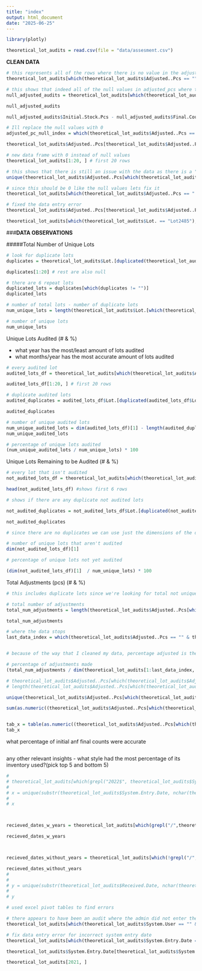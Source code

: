 ```yaml
---
title: "index"
output: html_document
date: "2025-06-25"
---
```


```r
library(plotly)

```

```r
theoretical_lot_audits = read.csv(file = "data/assesment.csv")
```


**CLEAN DATA**

```r
# this represents all of the rows where there is no value in the adjusted pieces column. I chose to use this over null values in the dates because i wanted to make sure that the empty cells in adjusted pieces that corresponded to an audit were because the initial_stock - final_count was 0.
theoretical_lot_audits[which(theoretical_lot_audits$Adjusted..Pcs == ""), ]

```

```r

# this shows that indeed all of the null values in adjusted_pcs where there was an audit was because the adjustment was 0
null_adjusted_audits = theoretical_lot_audits[which(theoretical_lot_audits$Adjusted..Pcs == "" & theoretical_lot_audits$System.User != ""), ]

null_adjusted_audits

null_adjusted_audits$Initial.Stock.Pcs - null_adjusted_audits$Final.Count.Pcs


```

```r

# Ill replace the null values with 0
adjusted_pc_null_index = which(theoretical_lot_audits$Adjusted..Pcs == "" & theoretical_lot_audits$System.User != "")

theoretical_lot_audits$Adjusted..Pcs[theoretical_lot_audits$Adjusted..Pcs == "" & theoretical_lot_audits$System.User != ""] = rep(0, 19)

```

```r
# new data frame with 0 instead of null values
theoretical_lot_audits[1:20, ] # first 20 rows
```
```r
# this shows that there is still an issue with the data as there is a "|" where there shoudl eb a number
unique(theoretical_lot_audits$Adjusted..Pcs[which(theoretical_lot_audits$Adjusted..Pcs != "")])

```
```r
# since this should be 0 like the null values lets fix it
theoretical_lot_audits[which(theoretical_lot_audits$Adjusted..Pcs == "|"), ]

```
```r
# fixed the data entry error
theoretical_lot_audits$Adjusted..Pcs[theoretical_lot_audits$Adjusted..Pcs == "|" & theoretical_lot_audits$System.User != ""] = c(0)

theoretical_lot_audits[which(theoretical_lot_audits$Lot. == "Lot2485"), ]

```

###**DATA OBSERVATIONS**

#####Total Number of  Unique Lots

```r
# look for duplicate lots
duplicates = theoretical_lot_audits$Lot.[duplicated(theoretical_lot_audits$Lot.)]

duplicates[1:20] # rest are also null
```



```r
# there are 6 repeat lots
duplicated_lots = duplicates[which(duplicates != "")]
duplicated_lots
```

```r
# number of total lots - number of duplicate lots
num_unique_lots = length(theoretical_lot_audits$Lot.[which(theoretical_lot_audits$Lot. != "")]) - length(duplicated_lots)

# number of unique lots
num_unique_lots

```



Unique Lots Audited (# & %)


- what year has the most/least amount of lots audited
- what months/year has the most accurate amount of lots audited

```r
# every audited lot
audited_lots_df = theoretical_lot_audits[which(theoretical_lot_audits$Adjusted..Pcs != ""), ]

audited_lots_df[1:20, ] # first 20 rows
```

```r
# duplicate audited lots
audited_duplicates = audited_lots_df$Lot.[duplicated(audited_lots_df$Lot.)]

audited_duplicates
```

```r
# number of unique audited lots
num_unique_audited_lots = dim(audited_lots_df)[1] - length(audited_duplicates)
num_unique_audited_lots
```

```r
# percentage of unique lots audited
(num_unique_audited_lots / num_unique_lots) * 100
```



Unique Lots Remaining to be Audited (# & %)


```r
# every lot that isn't audited
not_audited_lots_df = theoretical_lot_audits[which(theoretical_lot_audits$Adjusted..Pcs == "" & theoretical_lot_audits$Lot. != "" ), ]

head(not_audited_lots_df) #shows first 6 rows

```

```r
# shows if there are any duplicate not audited lots

not_audited_duplicates = not_audited_lots_df$Lot.[duplicated(not_audited_lots_df$Lot.)]

not_audited_duplicates

```

```r
# since there are no duplicates we can use just the dimensions of the data frame

# number of unique lots that aren't audited
dim(not_audited_lots_df)[1] 
```
```r
# percentage of unique lots not yet audited

(dim(not_audited_lots_df)[1]  / num_unique_lots) * 100
```







Total Adjustments (pcs) (# & %)

```r
# this includes duplicate lots since we're looking for total not unique

# total number of adjustments
total_num_adjustments = length(theoretical_lot_audits$Adjusted..Pcs[which(theoretical_lot_audits$Adjusted..Pcs != "")])

total_num_adjustments
```

```r
# where the data stops
last_data_index = which(theoretical_lot_audits$Adjusted..Pcs == "" & theoretical_lot_audits$Lot. == "")[1] - 1


# because of the way that I cleaned my data, percentage adjusted is the same as percentage of lots audited

# percentage of adjustments made
(total_num_adjustments / dim(theoretical_lot_audits[1:last_data_index, ])[1]) * 100

```


```r
# theoretical_lot_audits$Adjusted..Pcs[which(theoretical_lot_audits$Adjusted..Pcs != "")]
# length(theoretical_lot_audits$Adjusted..Pcs[which(theoretical_lot_audits$Adjusted..Pcs != "")])

unique(theoretical_lot_audits$Adjusted..Pcs[which(theoretical_lot_audits$Adjusted..Pcs != "")])

sum(as.numeric((theoretical_lot_audits$Adjusted..Pcs[which(theoretical_lot_audits$Adjusted..Pcs != "")])))


tab_x = table(as.numeric((theoretical_lot_audits$Adjusted..Pcs[which(theoretical_lot_audits$Adjusted..Pcs != "")])))
tab_x
```
what percentage of initial anf final counts were accurate
```r


```




any other relevant insights
- what style had the most percentage of its inventory used?(pick top 5 and bottom 5)




```r
# 
# theoretical_lot_audits[which(grepl("2022$", theoretical_lot_audits$System.Entry.Date)), ]
# 
# x = unique(substr(theoretical_lot_audits$System.Entry.Date, nchar(theoretical_lot_audits$System.Entry.Date)-3, nchar(theoretical_lot_audits$System.Entry.Date)))
# 
# x



recieved_dates_w_years = theoretical_lot_audits[which(grepl("/",theoretical_lot_audits$Received.Date )), ]

recieved_dates_w_years



recieved_dates_without_years = theoretical_lot_audits[which(!grepl("/",theoretical_lot_audits$Received.Date )), ]

recieved_dates_without_years
# 
# 
# y = unique(substr(theoretical_lot_audits$Received.Date, nchar(theoretical_lot_audits$Received.Date)-3, nchar(theoretical_lot_audits$Received.Date)))
# 
# y
```














```r
# used excel pivot tables to find errors

# there appears to have been an audit where the admin did not enter their name or the system entry date
theoretical_lot_audits[which(theoretical_lot_audits$System.User == "" & theoretical_lot_audits$Adjusted..Pcs != ""), ]

```


```r

# fix data entry error for incorrect system entry date
theoretical_lot_audits[which(theoretical_lot_audits$System.Entry.Date == "5/31/0202"), ] 

theoretical_lot_audits$System.Entry.Date[theoretical_lot_audits$System.Entry.Date == "5/31/0202"] = "5/31/2022"

theoretical_lot_audits[2021, ]

```





